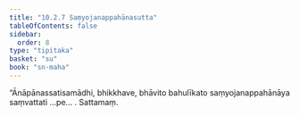 ```yaml
---
title: "10.2.7 Saṃyojanappahānasutta"
tableOfContents: false
sidebar:
  order: 8
type: "tipitaka"
basket: "su"
book: "sn-maha"
---
```



<DynamicBreadcrumb />

<Division number="993" book="sn-maha" bookNo="14" page="296">

<Paragraph number="1779" book="sn-maha">
“Ānāpānassatisamādhi, bhikkhave, bhāvito bahulīkato saṃyojanappahānāya saṃvattati …pe… .

</Paragraph>
</Division>

<Paragraph number="1780" type="center" book="sn-maha">
Sattamaṃ.
</Paragraph>